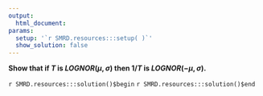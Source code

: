 ```yaml
---
output:
  html_document:
params:
  setup: '`r SMRD.resources:::setup( )`'
  show_solution: false
---
```


__Show that if $T$ is $LOGNOR(\mu,\sigma)$ then $1/T$ is $LOGNOR(-\mu, \sigma)$.__

`r SMRD.resources:::solution()$begin`
`r SMRD.resources:::solution()$end`
